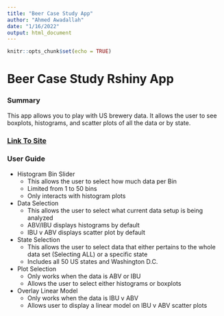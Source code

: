 ```yaml
---
title: "Beer Case Study App"
author: "Ahmed Awadallah"
date: "1/16/2022"
output: html_document
---
```


```r
knitr::opts_chunk$set(echo = TRUE)
```

# Beer Case Study Rshiny App

### Summary

This app allows you to play with US brewery data. It allows the user to see boxplots, histograms, and scatter plots of all the data or by state.

### [Link To Site](https://ahmedawadallah.shinyapps.io/rshinyapp/)

### User Guide

* Histogram Bin Slider
  + This allows the user to select how much data per Bin
  + Limited from 1 to 50 bins
  + Only interacts with histogram plots
* Data Selection
  + This allows the user to select what current data setup is being analyzed
  + ABV/IBU displays histograms by default
  + IBU v ABV displays scatter plot by default
* State Selection
  + This allows the user to select data that either pertains to the whole data set (Selecting ALL) or a specific state
  + Includes all 50 US states and Washington D.C.
* Plot Selection
  + Only works when the data is ABV or IBU
  + Allows the user to select either histograms or boxplots
* Overlay Linear Model
  + Only works when the data is IBU v ABV
  + Allows user to display a linear model on IBU v ABV scatter plots
